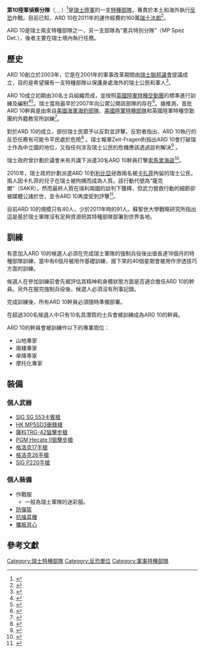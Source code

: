 {{NoteTA
|G1=Military
|G2=Firearms
|G3=Unit
|G4=Country
}}
{{Infobox military unit
|unit_name= 第10陸軍偵察分隊
|image= Army Reconnaissance Detachment 10 badge.svg
|caption= ARD 10的部隊徽章
|country= {{flagcountry|Switzerland}}
|type= [[特種部隊|特種部隊]]
|branch= [[瑞士陸軍|瑞士陸軍]]
|dates= 2003年—
|specialization= [[反恐|反恐]]<br>{{tsl|en|Special Reconnaissance|特種偵察}}<br>{{tsl|en|Direct action (military)|直接行動 (軍事)|直接行動}}
|command_structure= {{tsl|en|Special Forces Command (Switzerland)|特種部隊司令部 (瑞士)|特種部隊司令部}}
|size= 30人（2003年）<br/>91人（2011年）<br/>40人（現今）
|garrison= 
|ceremonial_chief=
|nickname= ARD 10（英語）<br/>AAD 10（德語）<br/> DRA 10（法語）<br/> DEE 10（義大利語）
|motto= 
|colors=
|march=
|mascot=
|battles=
|notable_commanders= 
|anniversaries=
|decorations=
|identification_symbol=
|identification_symbol_label=
}}

'''第10陸軍偵察分隊'''（{{lang-de|Armee-Aufklärungsdetachement 10}}, {{lang-fr|Détachement de reconnaissance de l'armée 10}}, {{lang-it|Distaccamento d'esplorazione dell'esercito 10}}）<ref>{{cite web|url=http://shadowspear.com/switzerland-special-operations/army-reconnaissance-detachment.html|title=Army Reconnaissance Detachment|accessdate=2010-10-29|publisher=Shadow Spear|archive-url=https://web.archive.org/web/20091205090633/http://www.shadowspear.com/switzerland-special-operations/army-reconnaissance-detachment.html|archive-date=2009-12-05|dead-url=yes}}</ref>是[[瑞士陸軍|瑞士陸軍]]的一支[[特種部隊|特種部隊]]，專責於本土和海外執行[[反恐|反恐]]作戰。目前已知，ARD 10在2011年的運作經費約160萬[[瑞士法郎|瑞士法郎]]<ref name="News">{{cite web|url=http://www.swissinfo.org/eng/feature/detail/Special_forces_unit_swings_into_action.html?siteSect=108&sid=8155081&rss=true|title=Special forces unit swings into action|date=2007-09-05|accessdate=2009-04-03|publisher=Swissinfo| archiveurl= https://web.archive.org/web/20090414092523/http://www.swissinfo.org/eng/feature/detail/Special_forces_unit_swings_into_action.html?siteSect=108&sid=8155081&rss=true| archivedate= 2009-04-14 | dead-url= no}}</ref>。

ARD 10是瑞士兩支特種部隊之一，另一支部隊為“憲兵特別分隊”（MP Spez Det.），後者主要在瑞士境內執行任務。

==歷史==
ARD 10創立於2003年，它是在2001年的軍事改革期間由[[瑞士聯邦議會|瑞士聯邦議會]]提議成立，目的是希望擁有一支特種部隊以保護身處海外的瑞士公民和軍人<ref name="TL">{{cite web|url=http://www.tactical-life.com/tactical-weapons/spec-ops-glocks/|title=SPEC-OPS GLOCKS|accessdate=2013-05-16|date=2013-01-05|publisher=Tactical Life|author=Leroy Thompson|archive-date=2013-04-02|archive-url=https://web.archive.org/web/20130402205738/http://www.tactical-life.com/tactical-weapons/spec-ops-glocks/|dead-url=no}}</ref>。

ARD 10成立初期由30名士兵組織而成，並按照[[英國陸軍|英國陸軍]][[特種空勤團|特種空勤團]]的標準進行訓練及編制<ref>{{cite web|url=http://www.nzz.ch/nachrichten/schweiz/aktuell/einsatzkraefte_fuer_sonderoperationen_1.542201.html|title=Einsatzkräfte für Sonderoperation|date=2007-08-17|accessdate=2009-04-03|language=de|publisher=[[Neue_Zürcher_Zeitung|NZZ Online]]| archiveurl= https://web.archive.org/web/20090221170957/http://www.nzz.ch/nachrichten/schweiz/aktuell/einsatzkraefte_fuer_sonderoperationen_1.542201.html| archivedate= 2009-02-21 | dead-url= no}}</ref><ref name="Origin">{{cite web|url=http://oraclesyndicate.twoday.net/stories/4169197/|title=Schweizer "SAS" Geheimtruppe AAD 10 ist Einsatzbereit|accessdate=2009-04-03|language=de|author=Stephan Fuchs|archive-date=2016-03-03|archive-url=https://web.archive.org/web/20160303184327/http://oraclesyndicate.twoday.net/stories/4169197/|dead-url=no}}</ref>。瑞士當局最早於2007年向公眾公開該部隊的存在<ref name="Memo">{{cite web|url=http://www.news.admin.ch/message/index.html?lang=de&msg-id=14071|title=Das Armee-Aufklärungsdetachement 10 ist einsatzbereit|date=2007-08-16|accessdate=2009-04-03|language=de|publisher=[[Military_of_Switzerland|Military of Switzerland]]|archive-date=2014-05-03|archive-url=https://web.archive.org/web/20140503190052/https://www.news.admin.ch/message/index.html?lang=de&msg-id=14071|dead-url=no}}</ref>。據推測，首批ARD 10幹員是由來自[[美國海軍|美國海軍]][[海豹部隊|海豹部隊]]、[[美國陸軍特種部隊|美國陸軍特種部隊]]和英國陸軍特種空勤團的外籍教官所訓練<ref>{{cite web|url=http://www.weltwoche.ch/ausgaben/2006-35/artikel-2006-35-los-rambolinos.html|title=Los Rambolinos|accessdate=2009-04-03|language=de|publisher=[[Die_Weltwoche|Die Weltwoche]]|date=2006-08-30| archiveurl= https://web.archive.org/web/20090414062243/http://www.weltwoche.ch/ausgaben/2006-35/artikel-2006-35-los-rambolinos.html| archivedate= 2009-04-14 | dead-url= no}}</ref>。

對於ARD 10的成立，部份瑞士民眾予以反對並評擊。反對者指出，ARD 10執行的反恐任務有可能令平民處於危險<ref name="Critics">{{cite web|url=http://www.zeit-fragen.ch/ausgaben/2007/nr33-vom-20-august-2007/armee-aufklaerungsdetachement-10/ |title=Armee-Aufklärungsdetachement 10 |accessdate=2009-04-03 |language=de |publisher=Zeit-Fragen |dead-url=yes |archiveurl=https://web.archive.org/web/20090118012751/http://www.zeit-fragen.ch/ausgaben/2007/nr33-vom-20-august-2007/armee-aufklaerungsdetachement-10/ |archivedate=2009-01-18 }}</ref> 。瑞士報章Zeit-Fragen則指出ARD 10會打破瑞士作為中立國的地位，又指任何涉及瑞士公民的危機應該透過談判解決<ref name="Display">{{cite web |url=http://www.swissinfo.org/ger/politik_schweiz/abstimmungen/Neue_Elitetruppe_der_Armee_im_Einsatz.xml?siteSect=301&sid=8452525&cKey=1195899518000&ty=st|title=Neue Elitetruppe der Armee im Einsatz|date=2007-11-22|accessdate=2009-04-03|publisher=[[swissinfo|swissinfo]]|language=de}}</ref> 。

瑞士政府曾計劃於議會未有共識下派遣30名ARD 10幹員打擊[[索馬里海盜|索馬里海盜]]<ref>{{Cite web|url=http://www.20min.ch/news/dossier/piraten/story/26267385|title=Bundesrat will Soldaten nach Afrika schicken|date=2009-02-25|accessdate=2009-04-03|language=de|publisher=[[20_Minuten|20 Minuten]]|archive-date=2017-12-26|archive-url=https://web.archive.org/web/20171226020958/http://www.20min.ch/news/dossier/piraten/story/26267385|dead-url=no}}</ref>。

2010年，瑞士政府計劃派遣ARD 10到[[利比亞|利比亞]]拯救兩名被[[卡扎菲|卡扎菲]]拘留的瑞士公民，兩人因卡扎菲的兒子在瑞士被拘捕而成為人質。該行動代號為“薩克爾”（SAKR）。然而最終人質在瑞利兩國的談判下獲釋，但武力營救行動的細節卻被媒體公諸於世，並令ARD 10再度受到評擊<ref name="SI">{{cite web|archiveurl=https://web.archive.org/web/20140413141659/http://www.swissinfo.ch/eng/politics/Swiss_special_forces_unit_under_fire.html?cid=15314330 |url=http://www.swissinfo.ch/eng/politics/Swiss_special_forces_unit_under_fire.html?cid=15314330 |title=Swiss special forces unit under fire |date=2010-06-28 |accessdate=2014-04-11 |archivedate=2014-04-13 |publisher=Swiss Info |dead-url=no }}</ref>。

目前ARD 10的規模只有40人，少於2011年時的91人。蘇黎世大學戰略研究所指出這是基於瑞士軍隊沒有足夠資源把其特種部隊部署到世界各地。

==訓練==
有意加入ARD 10的候選人必須在完成瑞士軍隊的強制兵役後出值長達18個月的特種部隊訓練，當中有6個月被用作基礎訓練，接下來的40個星期會被用作滲透技巧方面的訓練。

候選人在參加訓練前會先被評估其精神和身體狀態方面是否適合擔任ARD 10的幹員。另外在服完強制兵役後，候選人必須沒有刑事記錄。

完成訓練後，所有ARD 10幹員必須隨時準備部署。

在超過300名候選人中只有10名具潛質的士兵會被訓練成為ARD 10的幹員。

ARD 10的幹員會被訓練作以下的專業崗位：

* 山地專家
* 兩棲專家
* 傘降専家
* 摩托化專家

==裝備==

===個人武器===
* [[SIG_SG_553卡賓槍|SIG SG 553卡賓槍]]
* [[HK_MP5衝鋒槍|HK MP5SD3衝鋒槍]]
* [[薩科TRG狙擊步槍|薩科TRG-42狙擊步槍]]
* [[PGM_Hecate_II狙擊步槍|PGM Hecate II狙擊步槍]]
* [[格洛克17手槍|格洛克17手槍]]
* [[格洛克26手槍|格洛克26手槍]]
* [[SIG_P220手槍|SIG P220手槍]]

===個人裝備===
* 作戰服
** 一般為瑞士軍隊的迷彩服。
* [[戰術頭盔|防彈盔]]
* [[抗噪耳機|抗噪耳機]]
* [[防彈衣|攜板背心]]

==參考文獻==
<references/>

[[Category:瑞士特種部隊|Category:瑞士特種部隊]]
[[Category:反恐單位|Category:反恐單位]]
[[Category:軍事特種部隊|Category:軍事特種部隊]]